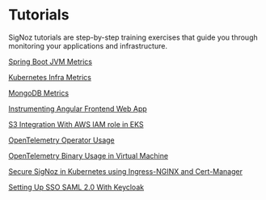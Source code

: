 # Tutorials

SigNoz tutorials are step-by-step training exercises that guide you through monitoring your applications and infrastructure.

[Spring Boot JVM Metrics](/docs/tutorial/jvm-metrics/)

[Kubernetes Infra Metrics](/docs/tutorial/kubernetes-infra-metrics/)

[MongoDB Metrics](/docs/tutorial/mongodb-metrics/)

[Instrumenting Angular Frontend Web App](/docs/tutorial/instrumenting-angular-frontend/)

[S3 Integration With AWS IAM role in EKS](/docs/tutorial/s3-integration-iam-role-eks/)

[OpenTelemetry Operator Usage](/docs/tutorial/opentelemetry-operator-usage/)

[OpenTelemetry Binary Usage in Virtual Machine](/docs/tutorial/opentelemetry-binary-usage-in-virtual-machine/)

[Secure SigNoz in Kubernetes using Ingress-NGINX and Cert-Manager](/docs/tutorial/setting-up-tls-for-signoz/)

[Setting Up SSO SAML 2.0 With Keycloak](/docs/tutorial/setting-up-sso-saml-with-keycloak/)